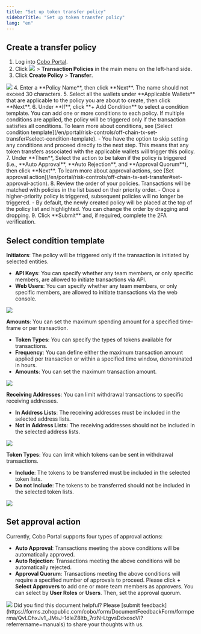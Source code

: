 ```yaml
---
title: "Set up token transfer policy"
sidebarTitle: "Set up token transfer policy"
lang: "en"
---
```


## Create a transfer policy
1. Log into [Cobo Portal](https://portal.cobo.com/login).
2. Click <img src="/en/images/common/wallets_icon.svg" className="icon"/> > **Transaction Policies** in the main menu on the left-hand side.
3. Click **Create Policy** > **Transfer**.
<img src="/en/images/risk-controls/create_policy.png" className="screenshot_full_screen"/>
4. Enter a **Policy Name**, then click **Next**. The name should not exceed 30 characters.
5. Select all the wallets under **Applicable Wallets** that are applicable to the policy you are about to create, then click **Next**.
6. Under **If**, click **+ Add Condition** to select a condition template. You can add one or more conditions to each policy. If multiple conditions are applied, the policy will be triggered only if the transaction satisfies all conditions. To learn more about conditions, see [Select condition template](/en/portal/risk-controls/off-chain-tx-set-transfer#select-condition-template).
   - You have the option to skip setting any conditions and proceed directly to the next step. This means that any token transfers associated with the applicable wallets will trigger this policy.
7. Under **Then**, Select the action to be taken if the policy is triggered (i.e., **Auto Approval**, **Auto Rejection**, and **Approval Quorum**), then click **Next**. To learn more about approval actions, see [Set approval action](/en/portal/risk-controls/off-chain-tx-set-transfer#set-approval-action).
8. Review the order of your policies. Transactions will be matched with policies in the list based on their priority order.
   - Once a higher-priority policy is triggered, subsequent policies will no longer be triggered.
   - By default, the newly created policy will be placed at the top of the policy list and highlighted. You can change the order by dragging and dropping.
9. Click **Submit** and, if required, complete the 2FA verification.


## Select condition template <a id="select-condition-template"></a>

**Initiators**: The policy will be triggered only if the transaction is initiated by selected entities.
- **API Keys**: You can specify whether any team members, or only specific members, are allowed to initiate transactions via API.
- **Web Users**: You can specify whether any team members, or only specific members, are allowed to initiate transactions via the web console.
<img src="/en/images/risk-controls/initiator.png" className="screenshot_full_screen"/>

**Amounts**: You can set the maximum spending amount for a specified time-frame or per transaction.
- **Token Types**: You can specify the types of tokens available for transactions.
- **Frequency**: You can define either the maximum transaction amount applied per transaction or within a specified time window, denominated in hours.
- **Amounts**: You can set the maximum transaction amount.
<img src="/en/images/risk-controls/amounts.png" className="screenshot_full_screen"/>

**Receiving Addresses**: You can limit withdrawal transactions to specific receiving addresses.
- **In Address Lists**: The receiving addresses must be included in the selected address lists.
- **Not in Address Lists**:  The receiving addresses should not be included in the selected address lists.
<img src="/en/images/risk-controls/receiving-address.png" className="screenshot_full_screen"/>

**Token Types**: You can limit which tokens can be sent in withdrawal transactions.
- **Include**: The tokens to be transferred must be included in the selected token lists.
- **Do not Include**: The tokens to be transferred should not be included in the selected token lists.
<img src="/en/images/risk-controls/token-limits.png" className="screenshot_full_screen"/>

## Set approval action <a id="set-approval-action"></a>
Currently, Cobo Portal supports four types of approval actions:
- **Auto Approval**: Transactions meeting the above conditions will be automatically approved.
- **Auto Rejection**: Transactions meeting the above conditions will be automatically rejected.
- **Approval Quorum**: Transactions meeting the above conditions will require a specified number of approvals to proceed. Please click **+ Select Approvers** to add one or more team members as approvers. You can select by **User Roles** or **Users**. Then, set the approval quorum.
<img src="/en/images/risk-controls/approval-action.png" className="screenshot_full_screen"/>
<Tip>Did you find this document helpful? Please [submit feedback](https://forms.zohopublic.com/cobo/form/DocumentFeedbackForm/formperma/QvLOhxJv1_JMsJ-1dleZ8Itb_7rzN-LtgvsDdxosoVI?referrername=manuals) to share your thoughts with us.</Tip>